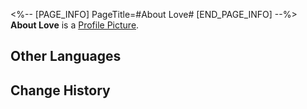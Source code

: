 <%-- [PAGE_INFO]
PageTitle=#About Love#
[END_PAGE_INFO] --%>
{{Stub|Location information}}
{{Item Infobox
|id          = 223022
|image       = Dreamscape Pass Sticker Text.png
|type        = Dreamscape Pass Sticker
|type2       = Big Squanderer Stickers
|invCategory = 
|rarity      = 4
|effect      = Digital stickers that can be used to decorate the pages of the Dreamtour Handbook. They come in many different styles.
|description = 
|source1     = [[Meet a romantically obsessed billboard "Sales Rep"]]
}}
{{Description|Of course you can find your true love here, although it is artificial.}}
'''About Love''' is a [[Profile Picture]].

==Other Languages==
{{Other Languages
|en   = About Love
|zhs  = 有关爱
|zht  = 有關愛
|ja   = 愛について
|ko   = 사랑에 관해
|es   = Acerca del amor
|fr   = À propos de l'amour
|ru   = О любви
|th   = เกี่ยวกับความรัก
|vi   = Về Tình Yêu
|de   = Über Liebe
|id   = Tentang Cinta
|pt   = Sobre o Amor
}}

==Change History==
{{Change History|2.0}}